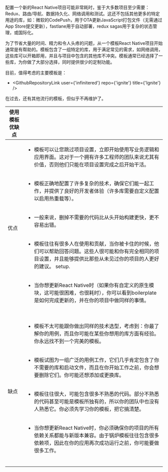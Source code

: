 
配置一个新的React Native项目可能非常耗时，鉴于大多数项目至少需要：Redux、路由/导航、数据持久化、网络调用和测试。这还不包括其他更多的特定用途的库，如：微软的CodePush，用于OTA更新JavaScript打包文件（无需通过App Store提交更新），fastlane用于自动部署，redux sagas用于复杂的状态管理，或国际化。

为了节省大量的时间、精力和令人头疼的问题，从一个模板React Native项目开始通常是有帮助的。模板包含了一组特定的库，用于满足常见的需求，如网络调用，这些库可以开箱即用，并且与项目中包含的其他库不冲突。模板通常已经选择了一些库，为你做了大部分选择，同时提供很少的定制功能。

目前，值得考虑的主要模板是：

- <GithubRepositoryLink user={'infinitered'} repo={'ignite'} title={'Ignite'} />

在过去，还有其他流行的模板，但似乎不再维护了。

<table className={'table'}>
  <thead>
    <tr>
      <th style={{ width: 145 }}>使用模板优缺点</th>
      <th />
    </tr>
  </thead>
  <tbody>
    <tr>
      <td>优点</td>
      <td>
        <ul>
          <li>
            模板可以让您跳过项目设置，立即开始使用写业务逻辑和应用界面。这对于一个拥有许多工程师的团队来说尤其有价值，否则他们只能在项目设置完成之后开始干活。
            <br />
            <br />
          </li>
        </ul>
        <ul>
          <li>
            模板正确地配置了许多复杂的技术，确保它们能一起工作，并提供了良好的开发者体验（许多库需要自定义配置以启用热重载等）。
            <br />
            <br />
          </li>
        </ul>
        <ul>
          <li>
            一般来说，删掉不需要的代码比从头开始构建更快，更不容易出错。
            <br />
            <br />
          </li>
        </ul>
        <ul>
          <li>
            模板往往有很多人在使用和贡献，当你被卡住的时候，他们可以帮助回答问题。这些人很可能和你有完全相同的项目设置，并且能够提供比那些从未见过你的项目的人更好的建议。
            setup.
            <br />
            <br />
          </li>
        </ul>
        <ul>
          <li>
           当你想更新React Native时（如果你有自定义的原生模块，这可能很困难，也很耗时），你可以看到boilerplate是如何完成更新的，并在你的项目中做同样的事情。
            <br />
            <br />
          </li>
        </ul>
      </td>
    </tr>
    <tr>
      <td>缺点</td>
      <td>
        <ul>
          <li>
          模板不太可能跟你做出同样的技术选型，考虑到：你最了解你的用例，而且你可能在某些你想用的库方面有经验。你永远找不到一个完美的模板。
            <br />
            <br />
          </li>
        </ul>
        <ul>
          <li>
           模板试图为一组广泛的用例工作，它们几乎肯定包含了你不需要的库和启动文件，而且在你开始工作之前，你会想要删除它们。你可能还想添加或更换库。
            <br />
            <br />
          </li>
        </ul>
        <ul>
          <li>
            模板往往很大，可能包含很多不熟悉的代码。部分不熟悉的代码甚至可能是模板所独有的，所以你的团队中也没有人熟悉它。你必须先学习你的模板，把它搞清楚。
            <br />
            <br />
          </li>
        </ul>
        <ul>
          <li>
           当你想更新React Native时，你必须确保你的项目的所有依赖关系都能与新版本兼容。由于锅炉模板往往包含很多依赖项，因此在你的应用再次成功运行之前，你可能要做很多工作。
            <br />
            <br />
          </li>
        </ul>
      </td>
    </tr>
  </tbody>
</table>
